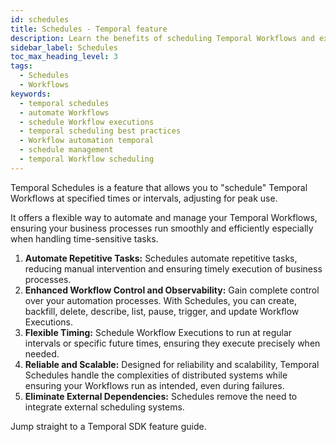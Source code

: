 ```yaml
---
id: schedules
title: Schedules - Temporal feature
description: Learn the benefits of scheduling Temporal Workflows and explore best practices to ensure timely and efficient execution of your business processes.
sidebar_label: Schedules
toc_max_heading_level: 3
tags:
  - Schedules
  - Workflows
keywords:
  - temporal schedules
  - automate Workflows
  - schedule Workflow executions
  - temporal scheduling best practices
  - Workflow automation temporal
  - schedule management
  - temporal Workflow scheduling
---
```



Temporal Schedules is a feature that allows you to "schedule" Temporal Workflows at specified times or intervals, adjusting for peak use.

It offers a flexible way to automate and manage your Temporal Workflows, ensuring your business processes run smoothly and efficiently especially when handling time-sensitive tasks.

1. **Automate Repetitive Tasks:**
   Schedules automate repetitive tasks, reducing manual intervention and ensuring timely execution of business processes.
2. **Enhanced Workflow Control and Observability:**
   Gain complete control over your automation processes. With Schedules, you can create, backfill, delete, describe, list, pause, trigger, and update Workflow Executions.
3. **Flexible Timing:**
   Schedule Workflow Executions to run at regular intervals or specific future times, ensuring they execute precisely when needed.
4. **Reliable and Scalable:**
   Designed for reliability and scalability, Temporal Schedules handle the complexities of distributed systems while ensuring your Workflows run as intended, even during failures.
5. **Eliminate External Dependencies:**
   Schedules remove the need to integrate external scheduling systems.

Jump straight to a Temporal SDK feature guide.

<RelatedReadContainer>
    <RelatedReadItem path="/develop/go/schedules" text="Schedules using the Go SDK" archetype="feature-guide" />
    <RelatedReadItem path="/develop/java/schedules" text="Schedules using the Java SDK" archetype="feature-guide" />
    <RelatedReadItem path="/develop/php/schedules" text="Schedules using the PHP SDK" archetype="feature-guide" />
    <RelatedReadItem path="/develop/python/schedules" text="Schedules using the Python SDK" archetype="feature-guide" />
    <RelatedReadItem path="/develop/typescript/schedules" text="Schedules using the TypeScript SDK" archetype="feature-guide" />
    <RelatedReadItem path="/develop/dotnet/schedules" text="Schedules using the .NET SDK" archetype="feature-guide" />
</RelatedReadContainer>
